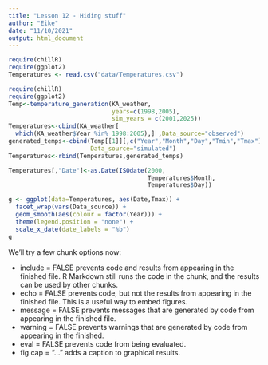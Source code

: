 ```yaml
---
title: "Lesson 12 - Hiding stuff"
author: "Eike"
date: "11/10/2021"
output: html_document
---
```


```r
require(chillR)
require(ggplot2)
Temperatures <- read.csv("data/Temperatures.csv")
```

```r
require(chillR)
require(ggplot2)
Temp<-temperature_generation(KA_weather,
                             years=c(1998,2005),
                             sim_years = c(2001,2025))
Temperatures<-cbind(KA_weather[
  which(KA_weather$Year %in% 1998:2005),] ,Data_source="observed")
generated_temps<-cbind(Temp[[1]][,c("Year","Month","Day","Tmin","Tmax")],
                       Data_source="simulated")
Temperatures<-rbind(Temperatures,generated_temps)
```



```r
Temperatures[,"Date"]<-as.Date(ISOdate(2000,
                                       Temperatures$Month,
                                       Temperatures$Day))

g <- ggplot(data=Temperatures, aes(Date,Tmax)) +
  facet_wrap(vars(Data_source)) +
  geom_smooth(aes(colour = factor(Year))) +
  theme(legend.position = "none") +
  scale_x_date(date_labels = "%b")
g

```




We'll try a few chunk options now:

* include = FALSE prevents code and results from appearing in the finished file. R Markdown still runs the code in the chunk, and the results can be used by other chunks.
* echo = FALSE prevents code, but not the results from appearing in the finished file. This is a useful way to embed figures.
* message = FALSE prevents messages that are generated by code from appearing in the finished file.
* warning = FALSE prevents warnings that are generated by code from appearing in the finished.
* eval = FALSE prevents code from being evaluated.
* fig.cap = "..." adds a caption to graphical results.

